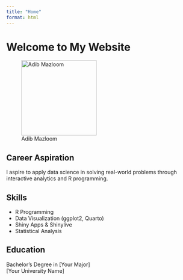```yaml
---
title: "Home"
format: html
---
```


# Welcome to My Website
<!-- added space to trigger rebuild -->


![Adib Mazloom](Final.jpg){width=200px}

## Career Aspiration
I aspire to apply data science in solving real-world problems through interactive analytics and R programming.

## Skills
- R Programming
- Data Visualization (ggplot2, Quarto)
- Shiny Apps & Shinylive
- Statistical Analysis

## Education
Bachelor's Degree in [Your Major]  
[Your University Name]  
